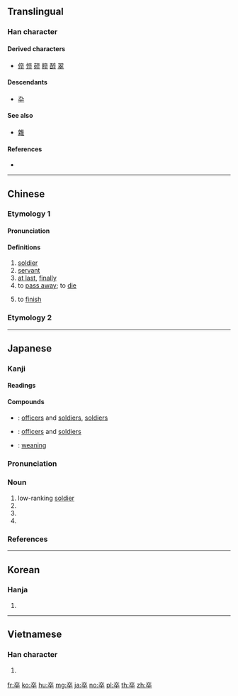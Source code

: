 {{also|卆}}
==Translingual==
{{stroke order|type=animate}}
{{Han etyl}}

===Han character===
{{Han char|rn=24|rad=十|as=06|sn=8|four=00408|canj=YOOJ|ids=⿱𠅃十}}

====Derived characters====
* [[倅]] [[悴]] [[碎]] [[粹]] [[醉]] [[翠]]

====Descendants====
* [[卆]]

====See also====
* [[雜]] <!-- graphically similar -->

====References====
* {{Han ref|kx=0156.280|dkj=02740|dj=0356.190|hdz=10063.020|uh=5352|ud=21330|bh=A8F2|bd=43250}}

----

==Chinese==

===Etymology 1===
{{zh-forms}}

====Pronunciation====
{{zh-pron
|m=zú
|c=zeot1
|mc=y
|oc=y
|ma=
|cat=n,adv,v
}}

====Definitions====
{{zh-hanzi}}

# [[soldier]]
# [[servant]]
# [[at last]], [[finally]]
# to [[pass away]]; to [[die]]
#: {{zh-usex|卒 於 1992 年|'''die''' in 1992}}
# to [[finish]]

===Etymology 2===
{{zh-see|猝|v}}

----

==Japanese==

===Kanji===
{{ja-kanji|grade=4|rs=十06}}

====Readings====
{{ja-readings|goon=[[そち]] (sochi)|kanon=[[そつ]] (sotsu)|kun=[[にわか]] (niwaka), [[おわる]] (owaru), [[ついに]] (tsuini)}}

====Compounds====
{{der-top|Compounds}}
* {{ja-r|士卒|しそつ}}: [[officers]] and [[soldiers]], [[soldiers]]
* {{ja-r|将卒|しょうそつ}}: [[officers]] and [[soldiers]]
* {{ja-r|卒乳|そつにゅう}}: [[weaning]]
{{der-bottom}}

{{ja-kanjitab|そつ|yomi=o}}

===Pronunciation===
{{ja-pron|yomi=kanon|そつ|acc=1|acc_ref=DJR}}

===Noun===
{{ja-noun|そつ}}

# low-ranking [[soldier]]
# {{abbreviation of|卒業|lang=ja}}
# {{abbreviation of|卒族|lang=ja}}
# {{abbreviation of|卒去|lang=ja}}

===References===
<references/>

----

==Korean==

===Hanja===
{{ko-hanja|hangeul=졸|rv=jol|mr=chol}}

# {{defn|lang=ko|sort=十06}}

----

==Vietnamese==

===Han character===
{{vi-hantu|[[tốt]], [[chốt]]|rs=十06}}

# {{defn|lang=vi|sort=十06}}

[[fr:卒]]
[[ko:卒]]
[[hu:卒]]
[[mg:卒]]
[[ja:卒]]
[[no:卒]]
[[pl:卒]]
[[th:卒]]
[[zh:卒]]